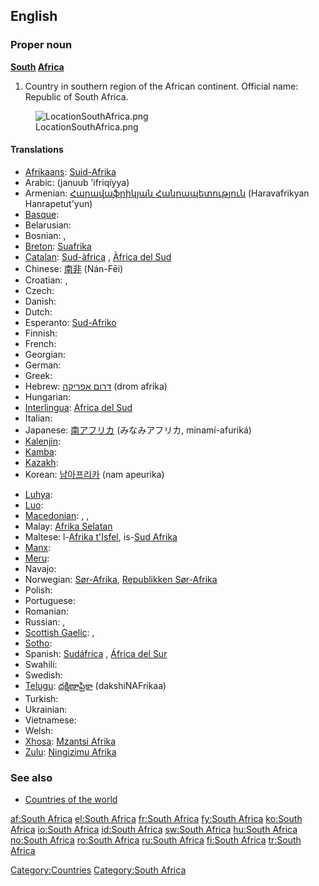 {{wikipedia}}
==English==

===Proper noun===
'''[[South]] [[Africa]]'''

# Country in southern region of the African continent. Official name: Republic of South Africa.
[[Image:LocationSouthAfrica.png]]

====Translations====
{{trans-top|country}}
* [[Afrikaans]]: [[Suid-Afrika]]
* Arabic: {{Arab|[[جنوب افريقيا]]}} (januub ’ifriqíyya) {{f}}
* Armenian: [[Հարավաֆրիկյան Հանրապետություն]] (Haravafrikyan Hanrapetut'yun)
* [[Basque]]: {{t|eu|Hego Afrika}}
* Belarusian: {{t|be|Паўднёва-Афрыканская Рэспубліка|tr=Paŭdniova-Afrykanskaja Respublika|sc=Cyrl}}
* Bosnian: {{t-|bs|Južnoafrička Republika|f}}, {{t-|bs|Južna Afrika|f}}
* [[Breton]]: [[Suafrika]]
* [[Catalan]]: [[Sud-àfrica]] {{f}}, [[Àfrica del Sud]] {{f}}
* Chinese: [[南非]] (Nán-Fēi)
* Croatian: {{t+|hr|Južnoafrička Republika|f}}, {{t-|hr|Južna Afrika|f}}
* Czech: {{t-|cs|Jihoafrická republika|f}}
* Danish: {{t-|da|Sydafrika}}
* Dutch: {{t+|nl|Zuid-Afrika}}
* Esperanto: [[Sud-Afriko]]
* Finnish: {{t+|fi|Etelä-Afrikka}}
* French: {{t+|fr|Afrique du Sud|f}}
* Georgian: {{t|ka|სამხრეთ აფრიკის რესპუბლიკა|tr=samxret aprik'as respublik'a|sc=Geor}}
* German: {{t+|de|Südafrika|n}}
* Greek: {{t+|el|Νότια Αφρική|f|tr=Nótia Afrikí}}
* Hebrew: [[דרום אפריקה]] (drom afrika)
* Hungarian: {{t|hu|Dél-afrikai Köztársaság}}
* [[Interlingua]]: [[Africa del Sud]]
* Italian: {{t+|it|Sudafrica|m}}
* Japanese: [[南アフリカ]] (みなみアフリカ, minamí-afuriká)
* [[Kalenjin]]: {{tø|kln|South Afrika}}
* [[Kamba]]: {{tø|kam|South Afrika}}
* [[Kazakh]]: {{t|kk|Оңтүстік Африка Республикасы|tr=Oñtüstik Afrïka Respwblïkası|sc=Cyrl}}
* Korean: [[남아프리카]] (nam apeurika)
{{trans-mid}}
* [[Luhya]]: {{tø|luy|South Afrika}}
* [[Luo]]: {{tø|luo|South Afrika}}
* [[Macedonian]]: {{t|mk|Јужноафриканска Република|f|tr=Južnoafríkanska Repúblika}},  {{t|mk|Јужна Африка|f|tr=Júžna Áfrika}}, {{t|mk|ЈАР|tr=JAR}}
* Malay: [[Afrika Selatan]]
* Maltese: l-[[Afrika t'Isfel]], is-[[Sud Afrika]]
* [[Manx]]: {{t|gv|Yn Affrick Yiass}}
* [[Meru]]: {{tø|mer|South Afrika}}
* Navajo: {{tø|nv|Kéyah Naakai Łizhinii Bikéyah Shádiʼááhjí Siʼánígíí}}
* Norwegian: [[Sør-Afrika]], [[Republikken Sør-Afrika]]
* Polish: {{t+|pl|Republika Południowej Afryki|f}}
* Portuguese: {{t+|pt|África do Sul|f}}
* Romanian: {{t+|ro|Africa de Sud|f}}
* Russian: {{t|ru|Южная Африка|f|tr=Júžnaja Áfrika}}, {{t-|ru|Южно-Африканская Республика|f|tr=Júžno-Afrikánskaja Respúblika}}
* [[Scottish Gaelic]]: {{t|gd|Afraga a Deas}},  {{t|gd|Poblachd Afraga a Deas}}
* [[Sotho]]: {{t|st|Afrika Borwa|xs=Sotho}}
* Spanish: [[Sudáfrica]] {{f}}, [[África del Sur]] {{f}}
* Swahili: {{t+|sw|Afrika Kusini|xs=Swahili}}
* Swedish: {{t+|sv|Sydafrika}}
* [[Telugu]]: [[దక్షిణాఫ్రికా]] (dakshiNAFrikaa)
* Turkish: {{t|tr|Güney Afrika}}
* Ukrainian: {{t|uk|Південно-Африканська Республіка|tr=Pivdenno-Afrykans'ka Respublika|sc=Cyrl}}
* Vietnamese: {{t-|vi|Cộng hòa Nam Phi|xs=Vietnamese}}
* Welsh: {{t|cy|De Affrica}}
* [[Xhosa]]: [[Mzantsi Afrika]]
* [[Zulu]]: [[Ningizimu Afrika]]
{{trans-bottom}}

===See also===
* [[Appendix:Countries of the world|Countries of the world]]

[[Category:Countries]]
[[Category:South Africa]]

[[af:South Africa]]
[[el:South Africa]]
[[fr:South Africa]]
[[fy:South Africa]]
[[ko:South Africa]]
[[io:South Africa]]
[[id:South Africa]]
[[sw:South Africa]]
[[hu:South Africa]]
[[no:South Africa]]
[[ro:South Africa]]
[[ru:South Africa]]
[[fi:South Africa]]
[[tr:South Africa]]